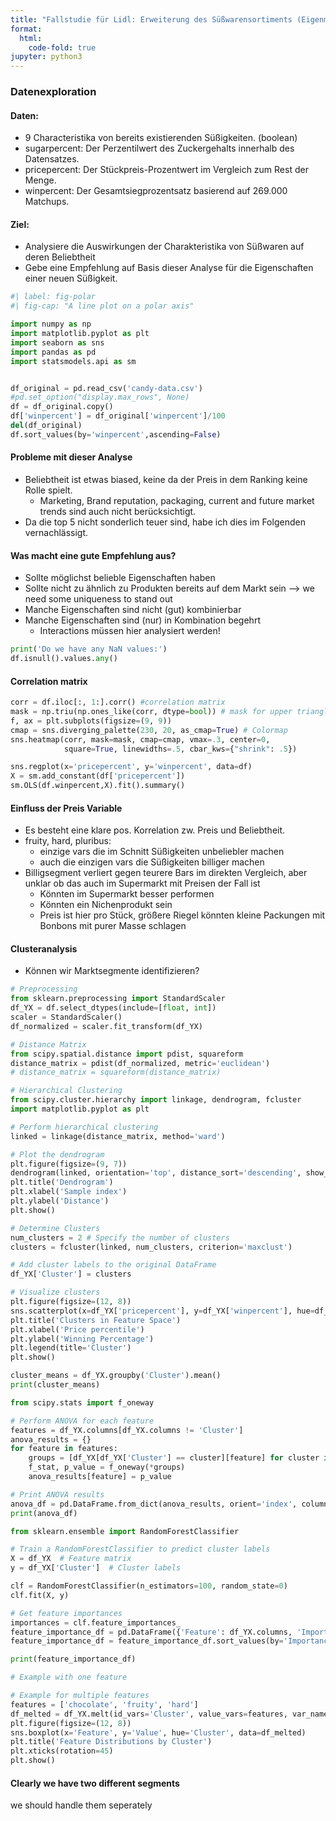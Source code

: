 ```yaml
---
title: "Fallstudie für Lidl: Erweiterung des Süßwarensortiments (Eigenmarke)"
format:
  html:
    code-fold: true
jupyter: python3
---
```


### Datenexploration

#### Daten:

- 9 Characteristika von bereits existierenden Süßigkeiten. (boolean)
- sugarpercent: Der Perzentilwert des Zuckergehalts innerhalb des Datensatzes.
- pricepercent: Der Stückpreis-Prozentwert im Vergleich zum Rest der Menge.
- winpercent: Der Gesamtsiegprozentsatz basierend auf 269.000 Matchups.

#### Ziel:

- Analysiere die Auswirkungen der Charakteristika von Süßwaren auf deren Beliebtheit
- Gebe eine Empfehlung auf Basis dieser Analyse für die Eigenschaften einer neuen Süßigkeit.


```python
#| label: fig-polar
#| fig-cap: "A line plot on a polar axis"

import numpy as np
import matplotlib.pyplot as plt
import seaborn as sns
import pandas as pd
import statsmodels.api as sm


df_original = pd.read_csv('candy-data.csv')
#pd.set_option("display.max_rows", None)
df = df_original.copy()
df['winpercent'] = df_original['winpercent']/100
del(df_original)
df.sort_values(by='winpercent',ascending=False)
```

#### Probleme mit dieser Analyse
- Beliebtheit ist etwas biased, keine da der Preis in dem Ranking keine Rolle spielt.
  - Marketing, Brand reputation, packaging, current and future market trends sind auch nicht berücksichtigt.
- Da die top 5 nicht sonderlich teuer sind, habe ich dies im Folgenden vernachlässigt.

#### Was macht eine gute Empfehlung aus?
- Sollte möglichst belieble Eigenschaften haben
- Sollte nicht zu ähnlich zu Produkten bereits auf dem Markt sein --> we need some uniqueness to stand out
- Manche Eigenschaften sind nicht (gut) kombinierbar
- Manche Eigenschaften sind (nur) in Kombination begehrt
  - Interactions müssen hier analysiert werden!


```python
print('Do we have any NaN values:')
df.isnull().values.any()
```

#### Correlation matrix

```python
corr = df.iloc[:, 1:].corr() #correlation matrix
mask = np.triu(np.ones_like(corr, dtype=bool)) # mask for upper triangle
f, ax = plt.subplots(figsize=(9, 9))
cmap = sns.diverging_palette(230, 20, as_cmap=True) # Colormap
sns.heatmap(corr, mask=mask, cmap=cmap, vmax=.3, center=0,
            square=True, linewidths=.5, cbar_kws={"shrink": .5})
```

```python
sns.regplot(x='pricepercent', y='winpercent', data=df)
X = sm.add_constant(df['pricepercent'])
sm.OLS(df.winpercent,X).fit().summary()
```

#### Einfluss der Preis Variable

- Es besteht eine klare pos. Korrelation zw. Preis und Beliebtheit.
- fruity, hard, pluribus:
  - einzige vars die im Schnitt Süßigkeiten unbeliebler machen
  - auch die einzigen vars die Süßigkeiten billiger machen
- Billigsegment verliert gegen teurere Bars im direkten Vergleich, aber unklar ob das auch im Supermarkt mit Preisen der Fall ist
  - Könnten im Supermarkt besser performen
  - Könnten ein Nichenprodukt sein
  - Preis ist hier pro Stück, größere Riegel könnten kleine Packungen mit Bonbons mit purer Masse schlagen

#### Clusteranalysis

- Können wir Marktsegmente identifizieren?

```python
# Preprocessing
from sklearn.preprocessing import StandardScaler
df_YX = df.select_dtypes(include=[float, int])
scaler = StandardScaler()
df_normalized = scaler.fit_transform(df_YX)

# Distance Matrix
from scipy.spatial.distance import pdist, squareform
distance_matrix = pdist(df_normalized, metric='euclidean')
# distance_matrix = squareform(distance_matrix)

# Hierarchical Clustering
from scipy.cluster.hierarchy import linkage, dendrogram, fcluster
import matplotlib.pyplot as plt

# Perform hierarchical clustering
linked = linkage(distance_matrix, method='ward')

# Plot the dendrogram
plt.figure(figsize=(9, 7))
dendrogram(linked, orientation='top', distance_sort='descending', show_leaf_counts=True)
plt.title('Dendrogram')
plt.xlabel('Sample index')
plt.ylabel('Distance')
plt.show()

# Determine Clusters
num_clusters = 2 # Specify the number of clusters
clusters = fcluster(linked, num_clusters, criterion='maxclust')

# Add cluster labels to the original DataFrame
df_YX['Cluster'] = clusters

# Visualize clusters
plt.figure(figsize=(12, 8))
sns.scatterplot(x=df_YX['pricepercent'], y=df_YX['winpercent'], hue=df_YX['Cluster'], palette='viridis')
plt.title('Clusters in Feature Space')
plt.xlabel('Price percentile')
plt.ylabel('Winning Percentage')
plt.legend(title='Cluster')
plt.show()

cluster_means = df_YX.groupby('Cluster').mean()
print(cluster_means)

from scipy.stats import f_oneway

# Perform ANOVA for each feature
features = df_YX.columns[df_YX.columns != 'Cluster']
anova_results = {}
for feature in features:
    groups = [df_YX[df_YX['Cluster'] == cluster][feature] for cluster in df_YX['Cluster'].unique()]
    f_stat, p_value = f_oneway(*groups)
    anova_results[feature] = p_value

# Print ANOVA results
anova_df = pd.DataFrame.from_dict(anova_results, orient='index', columns=['p-value'])
print(anova_df)

from sklearn.ensemble import RandomForestClassifier

# Train a RandomForestClassifier to predict cluster labels
X = df_YX  # Feature matrix
y = df_YX['Cluster']  # Cluster labels

clf = RandomForestClassifier(n_estimators=100, random_state=0)
clf.fit(X, y)

# Get feature importances
importances = clf.feature_importances_
feature_importance_df = pd.DataFrame({'Feature': df_YX.columns, 'Importance': importances})
feature_importance_df = feature_importance_df.sort_values(by='Importance', ascending=False)

print(feature_importance_df)
```


```python
# Example with one feature

# Example for multiple features
features = ['chocolate', 'fruity', 'hard']
df_melted = df_YX.melt(id_vars='Cluster', value_vars=features, var_name='Feature', value_name='Value')
plt.figure(figsize=(12, 8))
sns.boxplot(x='Feature', y='Value', hue='Cluster', data=df_melted)
plt.title('Feature Distributions by Cluster')
plt.xticks(rotation=45)
plt.show()
```

#### Clearly we have two different segments

we should handle them seperately

